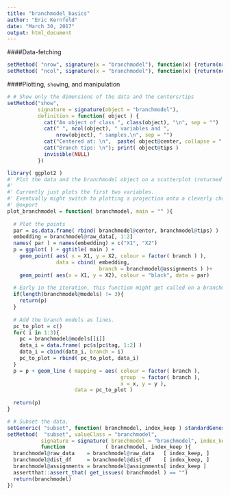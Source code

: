 ```yaml
---
title: "branchmodel_basics"
author: "Eric Kernfeld"
date: "March 30, 2017"
output: html_document
---
```


####Data-fetching
 
```r
setMethod( "nrow", signature(x = "branchmodel"), function(x) {return(nrow(x@raw_data))} )
setMethod( "ncol", signature(x = "branchmodel"), function(x) {return(ncol(x@raw_data))} )
```

####Plotting, `show`ing, and manipulation

```r
# # Show only the dimensions of the data and the centers/tips
setMethod("show",
          signature = signature(object = "branchmodel"),
          definition = function( object ) {
            cat("An object of class ", class(object), "\n", sep = "")
            cat(" ", ncol(object), " variables and ",
                nrow(object), " samples.\n", sep = "")
            cat("Centered at: \n",  paste( object@center, collapse = ", "), "\n", sep = "")
            cat("Branch tips: \n"); print( object@tips )
            invisible(NULL)
          })

library( ggplot2 )
#' Plot the data and the branchmodel object on a scatterplot (returned ggplot2 plot).
#'
#' Currently just plots the first two variables. 
#' Eventually might switch to plotting a projection onto a cleverly chosen plane.
#' @export
plot_branchmodel = function( branchmodel, main = "" ){
  
  # Plot the points
  par = as.data.frame( rbind( branchmodel@center, branchmodel@tips) )
  embedding = branchmodel@raw_data[, 1:2]
  names( par ) = names(embedding) = c("X1", "X2")
  p = ggplot( ) + ggtitle( main ) +
    geom_point( aes( x = X1, y = X2, colour = factor( branch ) ),
                data = cbind( embedding, 
                              branch = branchmodel@assignments ) )+
    geom_point( aes(x = X1, y = X2), colour = "black", data = par) 
  
  # Early in the iteration, this function might get called on a branchmodel with the @models slot not filled yet.
  if(length(branchmodel@models) != 3){
    return(p)
  }
  
  # Add the branch models as lines.
  pc_to_plot = c()
  for( i in 1:3){
    pc = branchmodel@models[[i]]
    data_i = data.frame( pc$s[pc$tag, 1:2] )
    data_i = cbind(data_i, branch = i)
    pc_to_plot = rbind( pc_to_plot, data_i)
  }
  p = p + geom_line ( mapping = aes( colour = factor( branch ),
                                     group  = factor( branch ), 
                                     x = x, y = y ), 
                      data = pc_to_plot )
  
  return(p)
}

# # Subset the data.
setGeneric( "subset", function( branchmodel, index_keep ) standardGeneric( "subset" ) )
setMethod(  "subset", valueClass = "branchmodel",
           signature = signature( branchmodel = "branchmodel", index_keep = "integer"),
           function             ( branchmodel, index_keep ){
  branchmodel@raw_data    = branchmodel@raw_data   [ index_keep, ]
  branchmodel@dist_df     = branchmodel@dist_df    [ index_keep, ]
  branchmodel@assignments = branchmodel@assignments[ index_keep ]
  assertthat::assert_that( get_issues( branchmodel ) == "")
  return(branchmodel)
})
```
